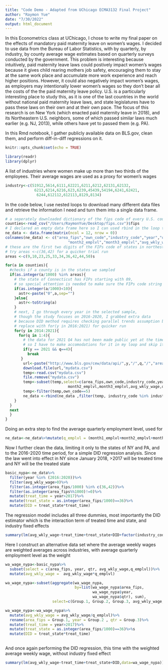 ```yaml
---
title: "Code Demo - Adapted from UChicago ECMA3132 Final Project"
author: "Raymon Yue"
date: "7/30/2022"
output: html_document
---
```

In this Econometrics class at UChicago, I chose to write my final paper on the effects of mandatory paid maternity leave on women's wages. I decided to use data from the Bureau of Labor Statistics, with by quarterly, by industry, by county average wage estimates based on quarterly surveys conducted by the government. This problem is interesting because intuitively, paid maternity leave laws could postively impact women's wages because it gives child rearing mothers job safety, encouraging them to stay at the same work place and accumulate more work experience and reach higher positions. However, it could also negatively impact women's wages, as employers may intentionally lower women's wages so they don't bear all the costs of the the paid maternity leave policy. U.S. is a particularly interesting place to study this, as it is one of the last countries in the world without national paid maternity leave laws, and state legislatures have to pass these laws on their own and at their own pace. The focus of this research is on New York (which enacted paid maternity leave in 2018), and its Northeastern U.S. neighbors, some of which passed similar laws much earlier (e.g. NJ, 2013), while others have yet to passed them (e.g. PA).

In this Rmd notebook, I gather publicly available data on BLS.gov, clean them, and perform diff-in-diff regressions on it.
```r
knitr::opts_chunk$set(echo = TRUE)
```

```r
library(readr)
library(dplyr)
```

A list of industries where women make up more than two thirds of the employees. Their average wages are used as a proxy for women's wages
```r
industry<-c(51912,5614,6111,62221,6211,6212,62131,62132,
             6213,6214,6216,623,6239,45439,54194,6241,62421,
              6244,612112,612113,8129,8134)
```

In the code below, I use nested loops to download many different data files and retrieve the information I need and turn them into a single data frame.
```r
# a seperately downloaded dictionary of the fips code of every U.S. county
counties<-read_csv("/Users/RaymonYue/Desktop/fips.csv")$fips
# I declared an empty data frame here so I can used rbind in the loop to add rows to it
ne_data <- data.frame(matrix(ncol = 12, nrow = 0))
colnames(ne_data) <- c("area_fips","own_code","industry_code","year","qtr","qtrly_estabs","month1_emplvl",
                            "month2_emplvl","month3_emplvl","avg_wkly_wage","oty_avg_wkly_wage_chg","oty_avg_wkly_wage_pct_chg")
# these are the first two digits of the FIPs code of states in northestern U.S., the region covered by the sample
# try areas <-c(36,42) for a quicker trial run
areas <-c(9,10,23,25,33,34,36,42,44,50)s
```

```r
for(a in counties){
  #checks if a county is in the states we sampled
  if(as.integer(a/1000) %in% areas){
    # the state of Connecticut has FIPs starting with 09, 
    # so special attention is needed to make sure the FIPs code string is 5 digits  
    if(as.integer(a/1000)<10){
      astr<-paste("0",a,sep="")
    }else{
      astr<-toString(a)
    }
    # next, I go through every year in the selected sample, 
    # though the study focuses on 2016-2020, I grabbed extra data
    # because DID method requires checking parallel trends assumption before the studied period
    # replace with for(y in 2016:2021) for quicker run
    for(y in 2014:2021){
      for(q in 1:4){
        # the data for 2021 Q4 has not been made public yet at the time of my study, 
        # so I have to make accomodations for it in my loop and skip it
        if(y == 2021 && q==4){
          break
       }
        url<-paste("http://www.bls.gov/cew/data/api/",y,"/",q,"/","area","/",astr,".csv",sep="")
        download.file(url,"mydata.csv")
        temp<-read.csv("mydata.csv")
        file.remove("mydata.csv")
        temp<-subset(temp,select=c(area_fips,own_code,industry_code,year,qtr,qtrly_estabs,month1_emplvl,
                            month2_emplvl,month3_emplvl,avg_wkly_wage,oty_avg_wkly_wage_chg,oty_avg_wkly_wage_pct_chg))
        temp<-filter(temp,own_code==5)
        ne_data <-rbind(ne_data ,filter(temp, industry_code %in% industry))
    }
  }
  next
  }
}
```
Doing an extra step to find the average quarterly employment level, used for 
```r
ne_data<-ne_data%>%mutate(q_emplvl = (month1_emplvl+month2_emplvl+month3_emplvl)/3)
```
Now I further clean the data, limiting it only to the states of NY and PA, and to the 2016-2020 time period, for a simple DID regression analysis. Since the law went into effect in NY since January 2018, >2017 will be treated time and NY will be the treated state
```r
basic_nypa<-ne_data%>%
  filter(year %in% (2016:2020))%>%
  filter(avg_wkly_wage>0)%>%
  filter(as.integer(area_fips/1000) %in% c(36,42))%>%
  filter(as.integer(area_fips%%1000)!=0)%>%
  mutate(treat_time = year>2017)%>%
  mutate(treat_state = as.integer(area_fips/1000)==36)%>%
  mutate(DID = treat_state*treat_time)
```
The regression model includes all three dummies, most importantly the DID estimator which is the interaction term of treated time and state, and industry fixed effects
```r
summary(lm(avg_wkly_wage~treat_time+treat_state+DID+factor(industry_code),data=basic_nypa))
```

Here I construct an alternative data set where the average weekly wages are weighted averages across industries, with average quarterly employment level as the weight
```r
wa_wage_nypa<-basic_nypa%>%
  subset(select = c(area_fips, year, qtr, avg_wkly_wage,q_emplvl))%>%
  mutate(avg_wkly_wage =  avg_wkly_wage*q_emplvl)

wa_wage_nypa<-subset(aggregate(wa_wage_nypa, 
                               by=list(wa_wage_nypa$area_fips, 
                                       wa_wage_nypa$year, 
                                       wa_wage_nypa$qtr), sum),
                     select=c(Group.1, Group.2, Group.3, avg_wkly_wage,q_emplvl))

wa_wage_nypa<-wa_wage_nypa%>%
  mutate(avg_wkly_wage = avg_wkly_wage/q_emplvl)%>%
  rename(area_fips = Group.1, year = Group.2 , qtr = Group.3)%>%
  mutate(treat_time = year>2017)%>%
  mutate(treat_state = as.integer(area_fips/1000)==36)%>%s
  mutate(DID = treat_state*treat_time)
  
```
And once again performing the DID regression, this time with the weighted average weekly wage, without industry fixed effect
```r
summary(lm(avg_wkly_wage~treat_time+treat_state+DID,data=wa_wage_nypa))
```


